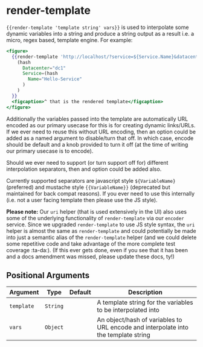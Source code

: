 # render-template

`{{render-template 'template string' vars}}` is used to interpolate some dynamic
variables into a string and produce a string output as a result i.e. a micro,
regex based, template engine. For example:

```hbs preview-template
<figure>
  {{render-template 'http://localhost/?service=${Service.Name}&datacenter=${Datacenter}'
    (hash
      Datacenter="dc1"
      Service=(hash
        Name="Hello-Service"
      )
    )
  }}
  <figcaption>^ that is the rendered template</figcaption>
</figure>

```

Additionally the variables passed into the template are automatically URL
encoded as our primary usecase for this is for creating dynamic links/URLs. If
we ever need to reuse this without URL encoding, then an option could be added
as a named argument to disable/turn that off. In which case, encode should be
default and a knob provided to turn it off (at the time of writing our primary
usecase is to encode).

Should we ever need to support (or turn support off for) different interpolation
separators, then and option could be added also.

Currently supported separators are javascript style `${VariableName}`
(preferred) and mustache style `{{VariableName}}` (deprecated but maintained for
back compat reasons). If you ever need to use this internally (i.e. not a user
facing template then please use the JS style).

**Please note:** Our `uri` helper (that is used extensively in the UI) also uses
some of the underlying functionality of `render-template` via our `encoder`
service. Since we upgraded `render-template` to use JS style syntax, the `uri`
helper is almost the same as `render-template` and could potentially be made
into just a semantic alias of the `render-template` helper (and we could delete
some repetitive code and take advantage of the more complete test coverage
:ta-da:). (If this ever gets done, even if you see that it has been and a docs
amendment was missed, please update these docs, ty!)

## Positional Arguments

| Argument | Type | Default | Description |
| --- | --- | --- | --- |
| `template` | `String` |  | A template string for the variables to be interpolated into |
| `vars` | `Object` |  | An object/hash of variables to URL encode and interpolate into the template string |

